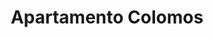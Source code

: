 ---
  title: Apartamento Colomos
  slug: apto-colomos
  year: 2025
  excerpt:
  location: Guadalajara, Jalisco
  variant: project
  embeddedImages: 
    - apto_colomos_00001.jpg
    - apto_colomos_00002.jpg
    - apto_colomos_00003.jpg
    - apto_colomos_00004.jpg
    - apto_colomos_00005.jpg
    - apto_colomos_00006.jpg
    - apto_colomos_00007.jpg
    - apto_colomos_00008.jpg
    - apto_colomos_00009.jpg
    - apto_colomos_00010.jpg
    - apto_colomos_00011.jpg
    - apto_colomos_00012.jpg
    - apto_colomos_00013.jpg
    - apto_colomos_00014.jpg
---